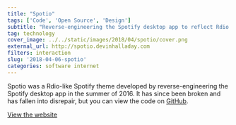 ```yaml
---
title: "Spotio"
tags: ['Code', 'Open Source', 'Design']
subtitle: "Reverse-engineering the Spotify desktop app to reflect Rdio's interface and create a less depressing listening experience."
tag: technology
cover_image: ../../static/images/2018/04/spotio/cover.png
external_url: http://spotio.devinhalladay.com
filters: interaction
slug: '2018-04-06-spotio'
categories: software internet
---
```



<div className="gc-spill hero-image">
  <Figure src={'/images/2018/04/spotio/2.png'} />
</div>

<div className="gc-main"><p>
  Spotio was a Rdio-like Spotify theme developed by reverse-engineering the Spotify desktop app in the summer of 2016. It has since been broken and has fallen into disrepair, but you can view the code on <a href="https://github.com/devinhalladay/spotio">GitHub</a>.
</p>
<p>
  <a href="http://spotio.devinhalladay.com" className="button button-forward">View the website</a>
</p>
</div>
